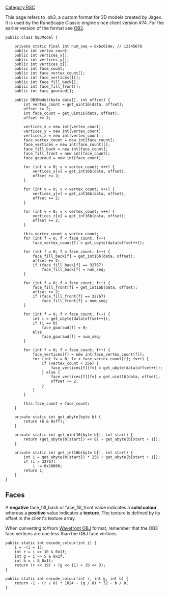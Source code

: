 [[Category RSC]]

This page refers to .ob3, a custom format for 3D models created by Jagex. It is used by the RuneScape Classic engine since client version #74. For the earlier version of the format see [[OB2|OB2]].

<pre>public class OB3Model {

    private static final int num_seq = 0xbc614e; // 12345678
    public int vertex_count;
    public int vertices_x[];
    public int vertices_y[];
    public int vertices_z[];
    public int face_count;
    public int face_vertex_count[];
    public int face_vertices[][];
    public int face_fill_back[];
    public int face_fill_front[];
    public int face_gouraud[];

    public OB3Model(byte data[], int offset) {
        int vertex_count = get_uint16(data, offset);
        offset += 2;
        int face_count = get_uint16(data, offset);
        offset += 2;

        vertices_x = new int[vertex_count];
        vertices_y = new int[vertex_count];
        vertices_z = new int[vertex_count];
        face_vertex_count = new int[face_count];
        face_vertices = new int[face_count][];
        face_fill_back = new int[face_count];
        face_fill_front = new int[face_count];
        face_gouraud = new int[face_count];

        for (int v = 0; v < vertex_count; v++) {
            vertices_x[v] = get_int16b(data, offset);
            offset += 2;
        }

        for (int v = 0; v < vertex_count; v++) {
            vertices_y[v] = get_int16b(data, offset);
            offset += 2;
        }

        for (int v = 0; v < vertex_count; v++) {
            vertices_z[v] = get_int16b(data, offset);
            offset += 2;
        }

        this.vertex_count = vertex_count;
        for (int f = 0; f < face_count; f++)
            face_vertex_count[f] = get_ubyte(data[offset++]);

        for (int f = 0; f < face_count; f++) {
            face_fill_back[f] = get_int16b(data, offset);
            offset += 2;
            if (face_fill_back[f] == 32767)
                face_fill_back[f] = num_seq;
        }

        for (int f = 0; f < face_count; f++) {
            face_fill_front[f] = get_int16b(data, offset);
            offset += 2;
            if (face_fill_front[f] == 32767)
                face_fill_front[f] = num_seq;
        }

        for (int f = 0; f < face_count; f++) {
            int i = get_ubyte(data[offset++]);
            if (i == 0)
                face_gouraud[f] = 0;
            else
                face_gouraud[f] = num_seq;
        }

        for (int f = 0; f < face_count; f++) {
            face_vertices[f] = new int[face_vertex_count[f]];
            for (int fv = 0; fv < face_vertex_count[f]; fv++) {
                if (vertex_count < 256) {
                    face_vertices[f][fv] = get_ubyte(data[offset++]);
                } else {
                    face_vertices[f][fv] = get_uint16(data, offset);
                    offset += 2;
                }
            }
        }

        this.face_count = face_count;
    }

    private static int get_ubyte(byte b) {
        return (b & 0xff);
    }

    private static int get_uint16(byte b[], int start) {
        return (get_ubyte(b[start]) << 8) + get_ubyte(b[start + 1]);
    }

    private static int get_int16b(byte b[], int start) {
        int i = get_ubyte(b[start]) * 256 + get_ubyte(b[start + 1]);
        if (i > 32767)
            i -= 0x10000;
        return i;
    }
}
</pre>

== '''Faces''' ==
A '''negative''' face_fill_back or face_fill_front value indicates a '''solid colour''', whereas a '''positive''' value indicates a '''texture'''. The texture is defined by its offset in the client's texture array.

When converting to/from [http://en.wikipedia.org/wiki/Wavefront_.obj_file Wavefront OBJ] format, remember that the OB3 face vertices are one less than the OBJ face vertices.

<pre>public static int decode_colour(int i) {
    i = -(i + 1);
    int r = i >> 10 & 0x1f;
    int g = i >> 5 & 0x1f;
    int b = i & 0x1f;
    return (r << 19) + (g << 11) + (b << 3);
}
</pre>

<pre>public static int encode_colour(int r, int g, int b) {
    return -1 - (r / 8) * 1024 - (g / 8) * 32 - b / 8;
}
</pre>